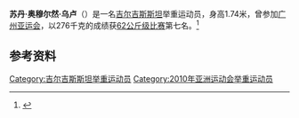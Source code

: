 '''苏丹·奥穆尔然·乌卢'''（{{Bd|1992年|8月8日}}）是一名[[吉尔吉斯斯坦|吉尔吉斯斯坦]]举重运动员，身高1.74米，曾参加[[广州亚运会|广州亚运会]]，以276千克的成绩获[[2010年亚洲运动会举重比赛_-_男子62公斤级|62公斤级比赛]]第七名。<ref>{{cite web|url=http://www.gz2010.cn/info/CHN_CHN/ZB/ZBB101A_WL@@@@@@@@@@@@@@@CHN_number=239908.html | language=zh-hans | title=苏丹·奥穆尔然·乌卢 - 简历  |publisher=2010年广州亚运会官方网站 |accessdate=2010-12-04 }}</ref>
==参考资料==
<references />

[[Category:吉尔吉斯斯坦举重运动员|Category:吉尔吉斯斯坦举重运动员]]
[[Category:2010年亚洲运动会举重运动员|Category:2010年亚洲运动会举重运动员]]